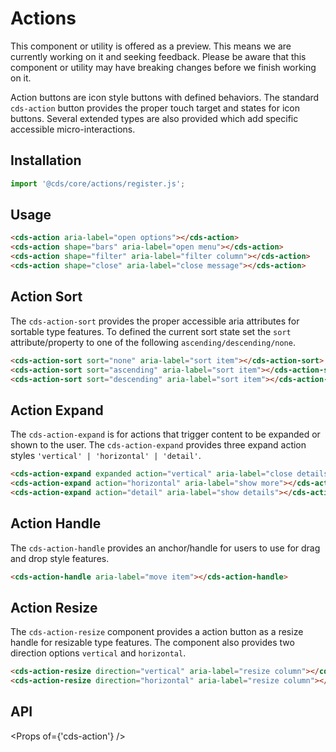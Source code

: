 
<Meta title="Components/Actions" />

# Actions

<cds-alert-group status="warning" cds-layout="m-b:lg">
  <cds-alert>
    This component or utility is offered as a preview. This means we are currently working on it and seeking feedback.
    Please be aware that this component or utility may have breaking changes before we finish working on it.
  </cds-alert>
</cds-alert-group>

Action buttons are icon style buttons with defined behaviors. The standard `cds-action` button
provides the proper touch target and states for icon buttons. Several extended types
are also provided which add specific accessible micro-interactions.

## Installation

```typescript
import '@cds/core/actions/register.js';
```

## Usage

```html
<cds-action aria-label="open options"></cds-action>
<cds-action shape="bars" aria-label="open menu"></cds-action>
<cds-action shape="filter" aria-label="filter column"></cds-action>
<cds-action shape="close" aria-label="close message"></cds-action>
```

<Story id="stories-actions--action" />

## Action Sort

The `cds-action-sort` provides the proper accessible aria attributes for sortable
type features. To defined the current sort state set the `sort` attribute/property
to one of the following `ascending/descending/none`.

```html
<cds-action-sort sort="none" aria-label="sort item"></cds-action-sort>
<cds-action-sort sort="ascending" aria-label="sort item"></cds-action-sort>
<cds-action-sort sort="descending" aria-label="sort item"></cds-action-sort>
```

<Story id="stories-actions--action-sort" />

## Action Expand

The `cds-action-expand` is for actions that trigger content to be expanded or shown to the user.
The `cds-action-expand` provides three expand action styles `'vertical' | 'horizontal' | 'detail'`.

```html
<cds-action-expand expanded action="vertical" aria-label="close details"></cds-action-expand>
<cds-action-expand action="horizontal" aria-label="show more"></cds-action-expand>
<cds-action-expand action="detail" aria-label="show details"></cds-action-expand>
```

<Story id="stories-actions--action-expand" />

## Action Handle

The `cds-action-handle` provides an anchor/handle for users to use for drag and
drop style features.

```html
<cds-action-handle aria-label="move item"></cds-action-handle>
```

<Story id="stories-actions--action-handle" />

## Action Resize

The `cds-action-resize` component provides a action button as a resize handle for
resizable type features. The component also provides two direction options `vertical` and `horizontal`.

```html
<cds-action-resize direction="vertical" aria-label="resize column"></cds-action-resize>
<cds-action-resize direction="horizontal" aria-label="resize column"></cds-action-resize>
```

<Story id="stories-actions--action-resize" />

## API

<Props of={'cds-action'} />

